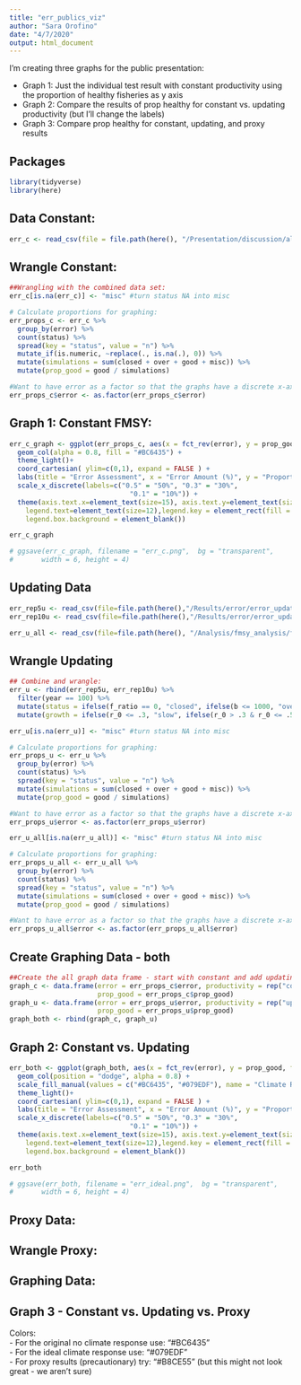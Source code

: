 ```yaml
---
title: "err_publics_viz"
author: "Sara Orofino"
date: "4/7/2020"
output: html_document
---
```


I'm creating three graphs for the public presentation:

 - Graph 1: Just the individual test result with constant productivity using the proportion of healthy fisheries as y axis  
 - Graph 2: Compare the results of prop healthy for constant vs. updating productivity (but I'll change the labels)  
 - Graph 3: Compare prop healthy for constant, updating, and proxy results  

## Packages 

```r
library(tidyverse)
library(here)
```

## Data Constant:
```r
err_c <- read_csv(file = file.path(here(), "/Presentation/discussion/alldata_combined.csv"))
```

## Wrangle Constant: 
```r
##Wrangling with the combined data set:
err_c[is.na(err_c)] <- "misc" #turn status NA into misc

# Calculate proportions for graphing:
err_props_c <- err_c %>% 
  group_by(error) %>%
  count(status) %>% 
  spread(key = "status", value = "n") %>% 
  mutate_if(is.numeric, ~replace(., is.na(.), 0)) %>% 
  mutate(simulations = sum(closed + over + good + misc)) %>% 
  mutate(prop_good = good / simulations)

#Want to have error as a factor so that the graphs have a discrete x-axis:
err_props_c$error <- as.factor(err_props_c$error)
```


## Graph 1: Constant FMSY:
```r
err_c_graph <- ggplot(err_props_c, aes(x = fct_rev(error), y = prop_good)) +
  geom_col(alpha = 0.8, fill = "#BC6435") + 
  theme_light()+
  coord_cartesian( ylim=c(0,1), expand = FALSE ) +
  labs(title = "Error Assessment", x = "Error Amount (%)", y = "Proportion Healthy") +
  scale_x_discrete(labels=c("0.5" = "50%", "0.3" = "30%",
                              "0.1" = "10%")) +
  theme(axis.text.x=element_text(size=15), axis.text.y=element_text(size=15), plot.title = element_text(hjust = 0.5, face = "bold", size = 20), axis.title.x = element_text(face = "bold", size = 15), axis.title.y = element_text(face = "bold", size = 15), legend.title.align=0.5, panel.background = element_rect(fill = "transparent",colour = NA), plot.background = element_rect(fill = "transparent",colour = NA), legend.title=element_text(size=15), 
    legend.text=element_text(size=12),legend.key = element_rect(fill = "transparent", colour = "transparent"), legend.background = element_blank(),
    legend.box.background = element_blank()) 

err_c_graph

# ggsave(err_c_graph, filename = "err_c.png",  bg = "transparent",
#       width = 6, height = 4)
```

## Updating Data 

```r
err_rep5u <- read_csv(file=file.path(here(),"/Results/error/error_updating_rep5_hcr30.csv"))
err_rep10u <- read_csv(file=file.path(here(),"/Results/error/error_updating_rep10_hcr30.csv"))

err_u_all <- read_csv(file=file.path(here(), "/Analysis/fmsy_analysis/fmsy_u_all.csv"))
```

## Wrangle Updating
```r
## Combine and wrangle:
err_u <- rbind(err_rep5u, err_rep10u) %>% 
  filter(year == 100) %>% 
  mutate(status = ifelse(f_ratio == 0, "closed", ifelse(b <= 1000, "over", "good"))) %>% 
  mutate(growth = ifelse(r_0 <= .3, "slow", ifelse(r_0 > .3 & r_0 <= .5, "medium", "fast")))

err_u[is.na(err_u)] <- "misc" #turn status NA into misc

# Calculate proportions for graphing:
err_props_u <- err_u %>% 
  group_by(error) %>%
  count(status) %>% 
  spread(key = "status", value = "n") %>% 
  mutate(simulations = sum(closed + over + good + misc)) %>% 
  mutate(prop_good = good / simulations)

#Want to have error as a factor so that the graphs have a discrete x-axis:
err_props_u$error <- as.factor(err_props_u$error)
```

```r
err_u_all[is.na(err_u_all)] <- "misc" #turn status NA into misc

# Calculate proportions for graphing:
err_props_u_all <- err_u_all %>% 
  group_by(error) %>%
  count(status) %>% 
  spread(key = "status", value = "n") %>% 
  mutate(simulations = sum(closed + over + good + misc)) %>% 
  mutate(prop_good = good / simulations)

#Want to have error as a factor so that the graphs have a discrete x-axis:
err_props_u_all$error <- as.factor(err_props_u_all$error)
```



## Create Graphing Data - both

```r

##Create the all graph data frame - start with constant and add updating then merge:
graph_c <- data.frame(error = err_props_c$error, productivity = rep("constant", 3),
                      prop_good = err_props_c$prop_good)
graph_u <- data.frame(error = err_props_u$error, productivity = rep("updating", 3),
                      prop_good = err_props_u$prop_good)
graph_both <- rbind(graph_c, graph_u)

```


## Graph 2: Constant vs. Updating
```r
err_both <- ggplot(graph_both, aes(x = fct_rev(error), y = prop_good, fill = productivity)) +
  geom_col(position = "dodge", alpha = 0.8) + 
  scale_fill_manual(values = c("#BC6435", "#079EDF"), name = "Climate Response", labels = c("None", "Ideal"))+
  theme_light()+
  coord_cartesian( ylim=c(0,1), expand = FALSE ) +
  labs(title = "Error Assessment", x = "Error Amount (%)", y = "Proportion Healthy") +
  scale_x_discrete(labels=c("0.5" = "50%", "0.3" = "30%",
                              "0.1" = "10%")) +
  theme(axis.text.x=element_text(size=15), axis.text.y=element_text(size=15), plot.title = element_text(hjust = 0.5, face = "bold", size = 20), axis.title.x = element_text(face = "bold", size = 15), axis.title.y = element_text(face = "bold", size = 15), legend.title.align=0.5, panel.background = element_rect(fill = "transparent",colour = NA), plot.background = element_rect(fill = "transparent",colour = NA), legend.title=element_text(size=15), 
    legend.text=element_text(size=12),legend.key = element_rect(fill = "transparent", colour = "transparent"), legend.background = element_blank(),
    legend.box.background = element_blank())  

err_both

# ggsave(err_both, filename = "err_ideal.png",  bg = "transparent",
#       width = 6, height = 4)
```


## Proxy Data:


## Wrangle Proxy:


## Graphing Data: 


## Graph 3 - Constant vs. Updating vs. Proxy  
Colors:  
 - For the original no climate response use: "#BC6435"  
 - For the ideal climate response use:  "#079EDF"   
 - For proxy results (precautionary) try: "#B8CE55" (but this might not look great - we aren't sure)  
 




